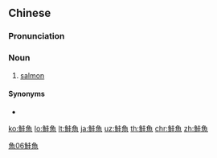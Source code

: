 {{also|鲑鱼}}
==Chinese==
{{zh-forms|s=鲑鱼}}

===Pronunciation===
{{zh-pron
|m=guīyú
|c=gwai1 jyu4-2
|mn=kê-hî/kê-hû
|cat=n
}}

===Noun===
{{zh-noun}}

# [[salmon]]

====Synonyms====
* {{zh-l|三文魚}}

[[Category:zh:Fish|魚06鮭魚]]

[[ko:鮭魚]]
[[lo:鮭魚]]
[[lt:鮭魚]]
[[ja:鮭魚]]
[[uz:鮭魚]]
[[th:鮭魚]]
[[chr:鮭魚]]
[[zh:鮭魚]]